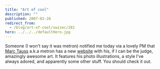 ```yaml
---
title: "Art of cool"
description: ""
published: 2007-02-26
redirect_from:
  - /blog/art-of-cool/swizec/281
hero: ../../../defaultHero.jpg
---
```


Someone (I won't say it was metron) notified me today via a lovely PM that [Marc Tauss](http://www.marctauss.com/flash.html) a.k.a metron has a new [website](http://www.marctauss.com/flash.html) with his, if I can be the judge, amazingly awesome art. It features his photo illustrations, a style I've always adored, and apparently some other stuff. You should check it out.
